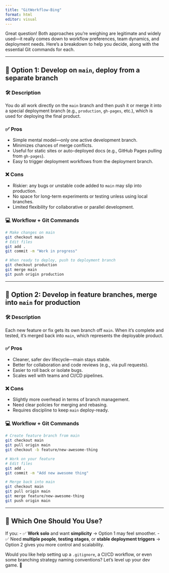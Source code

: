 ```yaml
---
title: "GitWorkflow-Bing"
format: html
editor: visual
---
```


Great question! Both approaches you’re weighing are legitimate and widely used—it really comes down to workflow preferences, team dynamics, and deployment needs. Here’s a breakdown to help you decide, along with the essential Git commands for each.

---

## 🧭 Option 1: **Develop on `main`, deploy from a separate branch**  
### 🛠️ Description  
You do all work directly on the `main` branch and then push it or merge it into a special deployment branch (e.g., `production`, `gh-pages`, etc.), which is used for deploying the final product.

### ✅ Pros  
- Simple mental model—only one active development branch.
- Minimizes chances of merge conflicts.
- Useful for static sites or auto-deployed docs (e.g., GitHub Pages pulling from `gh-pages`).
- Easy to trigger deployment workflows from the deployment branch.

### ❌ Cons  
- Riskier: any bugs or unstable code added to `main` may slip into production.
- No space for long-term experiments or testing unless using local branches.
- Limited flexibility for collaborative or parallel development.

### 💻 Workflow + Git Commands  
```bash
# Make changes on main
git checkout main
# Edit files
git add .
git commit -m "Work in progress"

# When ready to deploy, push to deployment branch
git checkout production
git merge main
git push origin production
```

---

## 🧪 Option 2: **Develop in feature branches, merge into `main` for production**  
### 🛠️ Description  
Each new feature or fix gets its own branch off `main`. When it’s complete and tested, it's merged back into `main`, which represents the deployable product.

### ✅ Pros  
- Cleaner, safer dev lifecycle—main stays stable.
- Better for collaboration and code reviews (e.g., via pull requests).
- Easier to roll back or isolate bugs.
- Scales well with teams and CI/CD pipelines.

### ❌ Cons  
- Slightly more overhead in terms of branch management.
- Need clear policies for merging and rebasing.
- Requires discipline to keep `main` deploy-ready.

### 💻 Workflow + Git Commands  
```bash
# Create feature branch from main
git checkout main
git pull origin main
git checkout -b feature/new-awesome-thing

# Work on your feature
# Edit files
git add .
git commit -m "Add new awesome thing"

# Merge back into main
git checkout main
git pull origin main
git merge feature/new-awesome-thing
git push origin main
```

---

## 🧩 Which One Should You Use?

If you:
- ✅ **Work solo** and want **simplicity** → Option 1 may feel smoother.
- ✅ Need **multiple people**, **testing stages**, or **stable deployment triggers** → Option 2 gives you more control and scalability.

Would you like help setting up a `.gitignore`, a CI/CD workflow, or even some branching strategy naming conventions? Let’s level up your dev game. 💪
